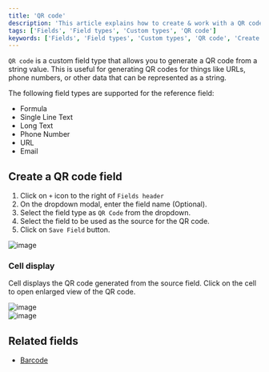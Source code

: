 ```yaml
---
title: 'QR code'
description: 'This article explains how to create & work with a QR code field.'
tags: ['Fields', 'Field types', 'Custom types', 'QR code']
keywords: ['Fields', 'Field types', 'Custom types', 'QR code', 'Create QR code field']
---
```



`QR code` is a custom field type that allows you to generate a QR code from a string value. This is useful for generating QR codes for things like URLs, phone numbers, or other data that can be represented as a string.

The following field types are supported for the reference field:
* Formula
* Single Line Text
* Long Text
* Phone Number
* URL
* Email

## Create a QR code field
1. Click on `+` icon to the right of `Fields header`
2. On the dropdown modal, enter the field name (Optional).
3. Select the field type as `QR Code` from the dropdown.
4. Select the field to be used as the source for the QR code.
5. Click on `Save Field` button.

![image](/img/v2/fields/types/QR.png)

### Cell display
Cell displays the QR code generated from the source field. Click on the cell to open enlarged view of the QR code.

![image](/img/v2/fields/qr-cell-display.png)  
![image](/img/v2/fields/qr-expand.png)  

## Related fields
- [Barcode](/docs/product-docs/fields/field-types/custom-types/barcode)